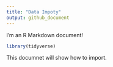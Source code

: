 ```yaml
---
title: "Data Impoty"
output: github_document
---
```


I'm an R Markdown document! 

```r
library(tidyverse)
```

This documnet will show how to import. 
